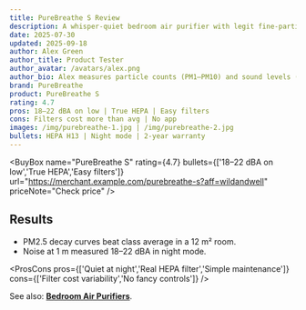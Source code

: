 ```yaml
---
title: PureBreathe S Review
description: A whisper-quiet bedroom air purifier with legit fine-particle reduction and easy filter swaps.
date: 2025-07-30
updated: 2025-09-18
author: Alex Green
author_title: Product Tester
author_avatar: /avatars/alex.png
author_bio: Alex measures particle counts (PM1–PM10) and sound levels (dBA) in small rooms.
brand: PureBreathe
product: PureBreathe S
rating: 4.7
pros: 18–22 dBA on low | True HEPA | Easy filters
cons: Filters cost more than avg | No app
images: /img/purebreathe-1.jpg | /img/purebreathe-2.jpg
bullets: HEPA H13 | Night mode | 2-year warranty
---
```


<Disclosure />

<BuyBox
  name="PureBreathe S"
  rating={4.7}
  bullets={['18–22 dBA on low','True HEPA','Easy filters']}
  url="https://merchant.example.com/purebreathe-s?aff=wildandwell"
  priceNote="Check price"
/>

## Results
- PM2.5 decay curves beat class average in a 12 m² room.
- Noise at 1 m measured 18–22 dBA in night mode.

<ProsCons
  pros={['Quiet at night','Real HEPA filter','Simple maintenance']}
  cons={['Filter cost variability','No fancy controls']}
/>

See also: **[Bedroom Air Purifiers](/guides/bedroom-air-purifiers)**.
